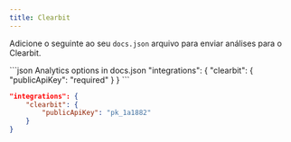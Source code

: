 ```yaml
---
title: Clearbit
---
```


Adicione o seguinte ao seu `docs.json` arquivo para enviar análises para o Clearbit.

<CodeGroup>
  ```json Analytics options in docs.json
  "integrations": {
      "clearbit": {
          "publicApiKey": "required"
      }
  }
  ```

  ```json Example
  "integrations": {
      "clearbit": {
          "publicApiKey": "pk_1a1882"
      }
  }
  ```
</CodeGroup>
